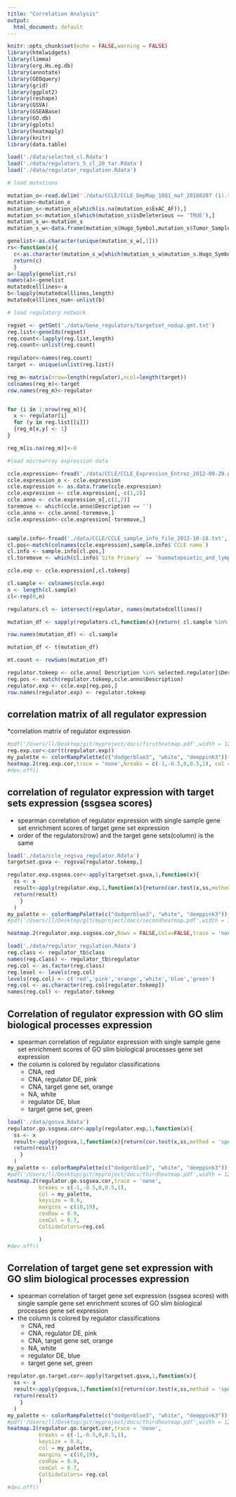 ---
title: "Correlation Analysis"
output:
  html_document: default
---
```{r setup, include=FALSE}
knitr::opts_chunk$set(echo = FALSE,warning = FALSE)
library(htmlwidgets)
library(limma)
library(org.Hs.eg.db)
library(annotate)
library(GEOquery)
library(grid)
library(ggplot2)
library(reshape)
library(GSVA)
library(GSEABase)
library(GO.db)
library(gplots)
library(heatmaply)
library(knitr)
library(data.table)
```

```{r load data}
load('./data/selected_cl.Rdata')
load('./data/regulators_5_cl_20_tar.Rdata')
load('./data/regulator_regulation.Rdata')
```

```{r input, include=FALSE}
# load mutations

mutation_o<-read.delim('./data/CCLE/CCLE_DepMap_18Q1_maf_20180207 (1).txt')
mutation<-mutation_o
mutation_s<-mutation_o[which(is.na(mutation_o$ExAC_AF)),]
mutation_s<-mutation_s[which(mutation_s$isDeleterious == 'TRUE'),]
mutation_s_w<-mutation_s
mutation_s_w<-data.frame(mutation_s$Hugo_Symbol,mutation_s$Tumor_Sample_Barcode)

genelist<-as.character(unique(mutation_s_w[,1]))
rs<-function(x){
  c<-as.character(mutation_s_w[which(mutation_s_w$mutation_s.Hugo_Symbol==x),2])
  return(c)
  }
a<-lapply(genelist,rs)
names(a)<-genelist
mutatedcelllines<-a
b<-lapply(mutatedcelllines,length)
mutatedcelllines_num<-unlist(b)

# load regulatory network

regset <- getGmt('./data/Gene_regulators/targetset_nodup.gmt.txt')
reg.list<-geneIds(regset)
reg.count<-lapply(reg.list,length)
reg.count<-unlist(reg.count)
  
regulator<-names(reg.count)
target <- unique(unlist(reg.list))

reg_m<-matrix(nrow=length(regulator),ncol=length(target))
colnames(reg_m)<-target
row.names(reg_m)<-regulator


for (i in 1:nrow(reg_m)){
  x <- regulator[i]
  for (y in reg.list[[i]])
  {reg_m[x,y] <- 1}
}

reg_m[is.na(reg_m)]<-0

```

```{r cl}
#load microarray expression data

ccle.expression<-fread('./data/CCLE/CCLE_Expression_Entrez_2012-09-29.gct',skip = 2, sep = '\t')
ccle.expression_o <- ccle.expression
ccle.expression <- as.data.frame(ccle.expression)
ccle.expression <- ccle.expression[,-c(1,2)]
ccle.anno <- ccle.expression_o[,c(1,2)]
toremove <- which(ccle.anno$Description == '')
ccle.anno <- ccle.anno[-toremove,]
ccle.expression<-ccle.expression[-toremove,]


sample.info<-fread('./data/CCLE/CCLE_sample_info_file_2012-10-18.txt', sep = '\t')
cl.pos<-match(colnames(ccle.expression),sample.info$`CCLE name`)
cl.info <- sample.info[cl.pos,]
cl.toremove <- which(cl.info$`Site Primary` == 'haematopoietic_and_lymphoid_tissue')

ccle.exp <- ccle.expression[,cl.tokeep]

cl.sample <- colnames(ccle.exp)
n <- length(cl.sample)
cl<-rep(0,n)

regulators.cl <- intersect(regulator, names(mutatedcelllines))

mutation_df <- sapply(regulators.cl,function(x){return( cl.sample %in% mutatedcelllines[[x]])})

row.names(mutation_df) <- cl.sample

mutation_df <- t(mutation_df)

mt.count <- rowSums(mutation_df)
```

```{r regulator expression}
regulator.tokeep <- ccle.anno[ Description %in% selected.regulator]$Description
reg.pos <- match(regulator.tokeep,ccle.anno$Description)
regulator.exp <- ccle.exp[reg.pos,]
row.names(regulator.exp) <- regulator.tokeep
```

## correlation matrix of all regulator expression 

*correlation matrix of regulator expression

```{r cor0, fig.height = 12, fig.width= 12,echo=FALSE,warning=FALSE}
#pdf('/Users/ll/Desktop/git/myproject/docs/firstheatmap.pdf',width = 12,height = 12) 
reg.exp.cor<-cor(t(regulator.exp))
my_palette <- colorRampPalette(c("dodgerblue3", "white", "deeppink3"))(n = 4)
heatmap.2(reg.exp.cor,trace = 'none',breaks = c(-1,-0.5,0,0.5,1), col = my_palette,cexRow = 0.6,cexCol = 0.6,main = 'regulator expression correlation',keysize = 0.6)
#dev.off()
```


## correlation of regulator expression with target sets expression (ssgsea scores)
* spearman correlation of regulator expression with single sample gene set enrichment scores of target gene set expression 
* order of the regulators(row) and the target gene sets(column) is the same

```{r cor2,fig.height = 12, fig.width= 12,echo = FALSE,warning=FALSE}
load('./data/ccle_regsva_regulator.Rdata')
targetset.gsva <- regsva[regulator.tokeep,]

regulator.exp.ssgsea.cor<-apply(targetset.gsva,1,function(x){
  ss <- x
  result<-apply(regulator.exp,1,function(x){return(cor.test(x,ss,method = 'spearman')$estimate)})
  return(result)
    }
  )
my_palette <- colorRampPalette(c("dodgerblue3", "white", "deeppink3"))(n = 4)
#pdf('/Users/ll/Desktop/git/myproject/docs/secondheatmap.pdf',width = 12,height = 12) 

heatmap.2(regulator.exp.ssgsea.cor,Rowv = FALSE,Colv=FALSE,trace = 'none',breaks = c(-1,-0.5,0,0.5,1),col = my_palette,main = 'regulator expression \n correlation with target set ssgsea',cexRow = 0.5,cexCol = 0.5,keysize = 0.6)


```

```{r load classification}
load('./data/regulator_regulation.Rdata')
reg.class <- regulator_tb$class
names(reg.class) <- regulator_tb$regulator
reg.col <- as.factor(reg.class)
reg.level <- levels(reg.col) 
levels(reg.col) <- c('red','pink','orange','white','blue','green')
reg.col <- as.character(reg.col[regulator.tokeep])
names(reg.col) <- regulator.tokeep
```

## Correlation of regulator expression with GO slim biological processes expression

* spearman correlation of regulator expression with single sample gene set enrichment scores of GO slim biological processes gene set expression      
* the column is colored by regulator classifications    
    + CNA, red    
    + CNA, regulator DE, pink    
    + CNA, target gene set, orange    
    + NA, white    
    + regulator DE, blue    
    + target gene set, green    

```{r cor3,fig.height = 12, fig.width= 12,echo = FALSE,warning=FALSE}
load('./data/gosva.Rdata')
regulator.go.ssgsea.cor<-apply(regulator.exp,1,function(x){
  ss <- x
  result<-apply(gogsva,1,function(x){return(cor.test(x,ss,method = 'spearman')$estimate)})
  return(result)
    }
  )
my_palette <- colorRampPalette(c("dodgerblue3", "white", "deeppink3"))(n = 4)
#pdf('/Users/ll/Desktop/git/myproject/docs/thirdheatmap.pdf',width = 12,height = 12) 
heatmap.2(regulator.go.ssgsea.cor,trace = 'none',
          breaks = c(-1,-0.5,0,0.5,1), 
          col = my_palette,
          keysize = 0.6,
          margins = c(10,19),
          cexRow = 0.9,
          cexCol = 0.7,
          ColSideColors=reg.col

          )
#dev.off()
```

## Correlation of target gene set expression with GO slim biological processes expression

* spearman correlation of target gene set expression (ssgsea scores) with single sample gene set enrichment scores of GO slim biological processes gene set expression    
* the column is colored by regulator classifications    
    + CNA, red   
    + CNA, regulator DE, pink   
    + CNA, target gene set, orange   
    + NA, white    
    + regulator DE, blue   
    + target gene set, green   

```{r cor4,fig.height = 12, fig.width= 12,echo = FALSE,warning=FALSE}

regulator.go.target.cor<-apply(targetset.gsva,1,function(x){
  ss <- x
  result<-apply(gogsva,1,function(x){return(cor.test(x,ss,method = 'spearman')$estimate)})
  return(result)
    }
  )
my_palette <- colorRampPalette(c("dodgerblue3", "white", "deeppink3"))(n = 4)
#pdf('/Users/ll/Desktop/git/myproject/docs/thirdheatmap.pdf',width = 12,height = 12) 
heatmap.2(regulator.go.target.cor,trace = 'none',
          breaks = c(-1,-0.5,0,0.5,1), 
          keysize = 0.6,
          col = my_palette,
          margins = c(10,19),
          cexRow = 0.9,
          cexCol = 0.7,
          ColSideColors= reg.col
          )
#dev.off()
```



